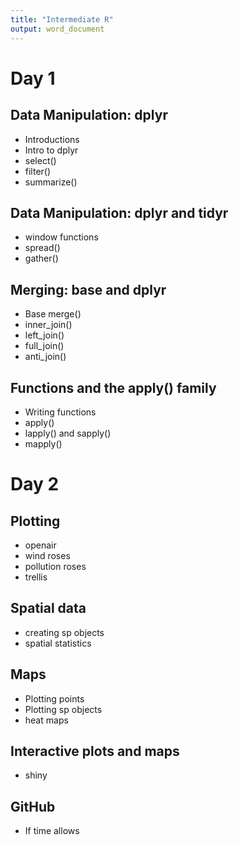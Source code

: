 ```yaml
---
title: "Intermediate R"
output: word_document
---
```


# Day 1

## Data Manipulation: dplyr

- Introductions
- Intro to dplyr
- select()
- filter()
- summarize()

## Data Manipulation: dplyr and tidyr

- window functions
- spread()
- gather()

## Merging: base and dplyr

- Base merge()
- inner_join()
- left_join()
- full_join()
- anti_join()

## Functions and the apply() family

- Writing functions
- apply()
- lapply() and sapply()
- mapply()

# Day 2

## Plotting

- openair
- wind roses
- pollution roses
- trellis

## Spatial data

- creating sp objects
- spatial statistics

## Maps

- Plotting points
- Plotting sp objects
- heat maps

## Interactive plots and maps

- shiny

## GitHub

- If time allows

